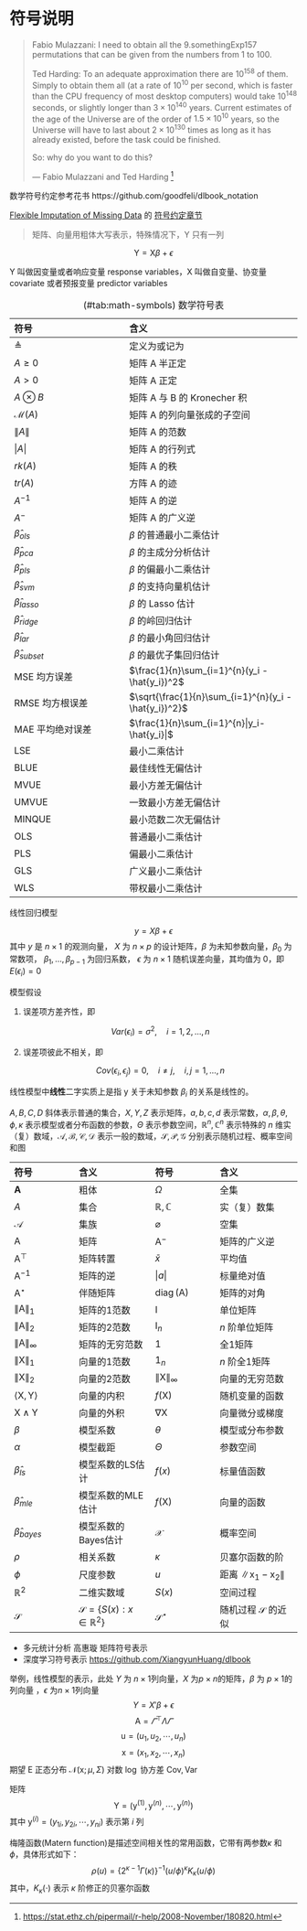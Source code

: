 # 符号说明 {#chap:notations}

> Fabio Mulazzani: I need to obtain all the 9.somethingExp157 permutations that can be given from the numbers from 1 to 100.
> 
> Ted Harding: To an adequate approximation there are 10^158^ of them. Simply to
obtain them all (at a rate of 10^10^ per second, which is faster than the CPU
frequency of most desktop computers) would take 10^148^ seconds, or slightly
longer than $3\times 10^{140}$ years. Current estimates of the age of the Universe
are of the order of $1.5\times 10^{10}$ years, so the Universe will have to last
about $2\times 10^{130}$ times as long as it has already existed, before the task
could be finished. 
> 
> So: why do you want to do this?
>
>   --- Fabio Mulazzani and Ted Harding [^FT-help-2008]

[^FT-help-2008]: <https://stat.ethz.ch/pipermail/r-help/2008-November/180820.html>

数学符号约定参考花书 https://github.com/goodfeli/dlbook_notation

[Flexible Imputation of Missing Data](https://github.com/stefvanbuuren/fimdbook) 的
[符号约定章节](https://stefvanbuuren.name/fimd/symbol-description.html)

> 矩阵、向量用粗体大写表示，特殊情况下，Y 只有一列

$$
\mathsf{Y} = \mathbf{\mathsf{X}}\beta + \epsilon
$$

Y 叫做因变量或者响应变量 response variables，X 叫做自变量、协变量 covariate 或者预报变量 predictor variables


Table: (\#tab:math-symbols) 数学符号表

| 符号             | 含义                     |
| :--------------- | :----------------------- |
| $\triangleq$     | 定义为或记为             |
| $A \geq 0$       | 矩阵 A 半正定            |
| $A > 0$          | 矩阵 A 正定              |
| $A\otimes B$     | 矩阵 A 与 B 的 Kronecher 积 |
| $\mathcal{M}(A)$ | 矩阵 A 的列向量张成的子空间 |
| $\|A\|$          | 矩阵 A 的范数            |
| $|A|$            | 矩阵 A 的行列式          |
| $rk(A)$          | 矩阵 A 的秩              |
| $tr(A)$          | 方阵 A 的迹              |
| $A^{-1}$         | 矩阵 A 的逆              |
| $A^{-}$          | 矩阵 A 的广义逆          |
|$\hat{\beta}_{ols}$  |$\beta$ 的普通最小二乘估计  |
|$\hat{\beta}_{pca}$  |$\beta$ 的主成分分析估计    |
|$\hat{\beta}_{pls}$  |$\beta$ 的偏最小二乘估计    |
|$\hat{\beta}_{svm}$  |$\beta$ 的支持向量机估计    |
|$\hat{\beta}_{lasso}$  |$\beta$ 的 Lasso 估计     |
|$\hat{\beta}_{ridge}$  |$\beta$ 的岭回归估计      |
|$\hat{\beta}_{lar}$    |$\beta$ 的最小角回归估计  |
|$\hat{\beta}_{subset}$ |$\beta$ 的最优子集回归估计|
|MSE 均方误差        |$\frac{1}{n}\sum_{i=1}^{n}(y_i - \hat{y_i})^2$        |
|RMSE 均方根误差     |$\sqrt{\frac{1}{n}\sum_{i=1}^{n}(y_i - \hat{y_i})^2}$ |
|MAE 平均绝对误差    |$\frac{1}{n}\sum_{i=1}^{n}|y_i-\hat{y_i}|$            |
|LSE                 |最小二乘估计              |
|BLUE                |最佳线性无偏估计          |
|MVUE                |最小方差无偏估计          |
|UMVUE               |一致最小方差无偏估计      |
|MINQUE              |最小范数二次无偏估计      |
|OLS                 |普通最小二乘估计          |
|PLS                 |偏最小二乘估计            |
|GLS                 |广义最小二乘估计          |
|WLS                 |带权最小二乘估计          |

线性回归模型

$$y = X \beta + \epsilon$$
其中 $y$ 是 $n \times 1$ 的观测向量， $X$ 为 $n \times p$ 的设计矩阵，$\beta$ 为未知参数向量，$\beta_0$ 为常数项， $\beta_1, \ldots, \beta_{p-1}$ 为回归系数， $\epsilon$ 为 $n \times 1$ 随机误差向量，其均值为 0，即 $E(\epsilon_i) = 0$

模型假设

1. 误差项方差齐性，即

    $$Var(\epsilon_i) = \sigma^2, \quad i = 1, 2, \ldots, n$$

1. 误差项彼此不相关，即

    $$Cov(\epsilon_i, \epsilon_j) = 0, \quad i \neq j,\quad i,j = 1, \ldots, n$$

线性模型中**线性**二字实质上是指 y 关于未知参数 $\beta_i$ 的关系是线性的。


$A,B,C,D$ 斜体表示普通的集合，$X,Y,Z$ 表示矩阵，$a,b,c,d$ 表示常数，$\alpha,\beta,\theta,\phi,\kappa$ 表示模型或者分布函数的参数，$\Theta$ 表示参数空间，$\mathbb{R}^{n},\mathbb{C}^{n}$ 表示特殊的 $n$ 维实（复）数域，$\mathscr{A,B,C,D}$ 表示一般的数域，$\mathcal{S,P,G}$ 分别表示随机过程、概率空间和图


| 符号                                  | 含义                                        | 符号                                 | 含义                                            |
| :------------------------------------ | :------------------------------------------ | :----------------------------------- | :---------------------------------------------- |
| $\mathbf{A}$                          | 粗体                                        | $\Omega$                             | 全集                                            |
| $\mathit{A}$                          | 集合                                        | $\mathbb{R,C}$                       | 实（复）数集                                    |
| $\mathcal{A}$                         | 集族                                        | $\varnothing$                        | 空集                                            |
| $\mathsf{A}$                          | 矩阵                                        | $\mathsf{A}^{-}$                     | 矩阵的广义逆                                    |
| $\mathsf{A}^\top$                     | 矩阵转置                                    | $\bar{x}$                            | 平均值                                          |
| $\mathsf{A}^{-1}$                     | 矩阵的逆                                    | $\vert a \vert$                      | 标量绝对值                                      |
| $\mathsf{A}^{\star}$                  | 伴随矩阵                                    | $\mathop{\mathrm{diag}}(\mathsf{A})$ | 矩阵的对角                                      |
| $\lVert \mathsf{A} \rVert_{1}$        | 矩阵的1范数                                 | $\mathsf{I}$                         | 单位矩阵                                        |
| $\lVert \mathsf{A} \rVert_{2}$        | 矩阵的2范数                                 | $\mathsf{I}_{n}$                     | $n$ 阶单位矩阵                                  |
| $\lVert \mathsf{A} \rVert_{\infty}$   | 矩阵的无穷范数                              | $\mathsf{1}$                         | 全1矩阵                                         |
| $\lVert \mathsf{X} \rVert_{1}$        | 向量的1范数                                 | $\mathsf{1}_{n}$                     | $n$ 阶全1矩阵                                   |
| $\lVert \mathsf{X} \rVert_{2}$        | 向量的2范数                                 | $\lVert \mathsf{X} \rVert_{\infty}$  | 向量的无穷范数                                  |
| $\langle\mathsf{X},\mathsf{Y}\rangle$ | 向量的内积                                  | $f(\mathsf{X})$                      | 随机变量的函数                                  |
| $\mathsf{X} \wedge \mathsf{Y}$        | 向量的外积                                  | $\nabla{\mathsf{X}}$                 | 向量微分或梯度                                  |
| $\beta$                               | 模型系数                                    | $\theta$                             | 模型或分布参数                                  |
| $\alpha$                              | 模型截距                                    | $\Theta$                             | 参数空间                                        |
| $\hat{\beta}_{ls}$                    | 模型系数的LS估计                            | $f(x)$                               | 标量值函数                                      |
| $\hat{\beta}_{mle}$                   | 模型系数的MLE估计                           | $f(\mathsf{X})$                      | 向量的函数                                      |
| $\hat{\beta}_{bayes}$                 | 模型系数的Bayes估计                         | $\mathcal{X}$                        | 概率空间                                        |
| $\rho$                                | 相关系数                                    | $\kappa$                             | 贝塞尔函数的阶                                  |
| $\phi$                                | 尺度参数                                    | $u$                                  | 距离 $\lVert \mathsf{x}_1 -\mathsf{x}_2 \rVert$ |
| $\mathbb{R}^2$                        | 二维实数域                                  | $S(x)$                               | 空间过程                                        |
| $\mathcal{S}$                         | $\mathcal{S} = \{S(x):x \in \mathbb{R}^2\}$ | $\mathcal{S}^{\star}$                | 随机过程 $\mathcal{S}$ 的近似                   |


- 多元统计分析 高惠璇 矩阵符号表示
- 深度学习符号表示 <https://github.com/XiangyunHuang/dlbook>

举例，线性模型的表示，此处 $Y$ 为 $n\times 1$列向量，$X$ 为$p\times n$的矩阵，$\beta$ 为 $p\times 1$的列向量 ，$\epsilon$ 为$n\times1$列向量
$$Y = X'\beta + \epsilon$$
$$\mathsf{A} = \varGamma^\top\Lambda\varGamma$$
$$\mathsf{u} = (u_1,u_2,\cdots,u_n)$$
$$\mathsf{x} = (x_1,x_2,\cdots,x_n)$$
期望 $\mathsf{E}$ 正态分布 $\mathcal{N}(\mathsf{x};\mu,\Sigma)$
对数 $\mathsf{\log}$ 协方差 $\mathsf{Cov},\mathsf{Var}$ 

矩阵 $$\mathsf{Y} = (\mathsf{y}^{(1)},\mathsf{y}^{(n)},\cdots,\mathsf{y}^{(n)})$$
其中 $\mathsf{y}^{(i)} = (y_{1i},y_{2i},\cdots,y_{ni})$ 表示第 $i$ 列

梅隆函数(Matern function)是描述空间相关性的常用函数，它带有两参数$\kappa$ 和 $\phi$，具体形式如下：
$$\rho(u) = \big\{2^{\kappa-1}\Gamma(\kappa)\big\}^{-1}(u/\phi)^{\kappa}K_{\kappa}(u/\phi)$$
其中，$K_{\kappa}(\cdot)$ 表示 $\kappa$ 阶修正的贝塞尔函数
